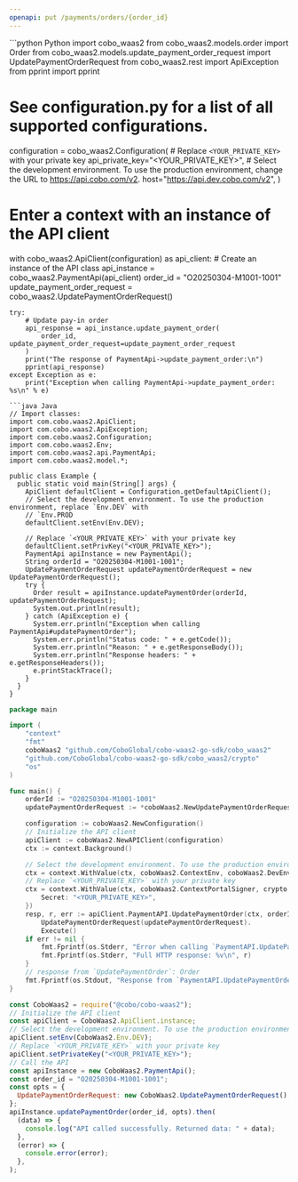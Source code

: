 ```yaml
---
openapi: put /payments/orders/{order_id}
---
```


<RequestExample>
```python Python
import cobo_waas2
from cobo_waas2.models.order import Order
from cobo_waas2.models.update_payment_order_request import UpdatePaymentOrderRequest
from cobo_waas2.rest import ApiException
from pprint import pprint

# See configuration.py for a list of all supported configurations.
configuration = cobo_waas2.Configuration(
    # Replace `<YOUR_PRIVATE_KEY>` with your private key
    api_private_key="<YOUR_PRIVATE_KEY>",
    # Select the development environment. To use the production environment, change the URL to https://api.cobo.com/v2.
    host="https://api.dev.cobo.com/v2",
)
# Enter a context with an instance of the API client
with cobo_waas2.ApiClient(configuration) as api_client:
    # Create an instance of the API class
    api_instance = cobo_waas2.PaymentApi(api_client)
    order_id = "O20250304-M1001-1001"
    update_payment_order_request = cobo_waas2.UpdatePaymentOrderRequest()

    try:
        # Update pay-in order
        api_response = api_instance.update_payment_order(
            order_id, update_payment_order_request=update_payment_order_request
        )
        print("The response of PaymentApi->update_payment_order:\n")
        pprint(api_response)
    except Exception as e:
        print("Exception when calling PaymentApi->update_payment_order: %s\n" % e)

```
```java Java
// Import classes:
import com.cobo.waas2.ApiClient;
import com.cobo.waas2.ApiException;
import com.cobo.waas2.Configuration;
import com.cobo.waas2.Env;
import com.cobo.waas2.api.PaymentApi;
import com.cobo.waas2.model.*;

public class Example {
  public static void main(String[] args) {
    ApiClient defaultClient = Configuration.getDefaultApiClient();
    // Select the development environment. To use the production environment, replace `Env.DEV` with
    // `Env.PROD
    defaultClient.setEnv(Env.DEV);

    // Replace `<YOUR_PRIVATE_KEY>` with your private key
    defaultClient.setPrivKey("<YOUR_PRIVATE_KEY>");
    PaymentApi apiInstance = new PaymentApi();
    String orderId = "O20250304-M1001-1001";
    UpdatePaymentOrderRequest updatePaymentOrderRequest = new UpdatePaymentOrderRequest();
    try {
      Order result = apiInstance.updatePaymentOrder(orderId, updatePaymentOrderRequest);
      System.out.println(result);
    } catch (ApiException e) {
      System.err.println("Exception when calling PaymentApi#updatePaymentOrder");
      System.err.println("Status code: " + e.getCode());
      System.err.println("Reason: " + e.getResponseBody());
      System.err.println("Response headers: " + e.getResponseHeaders());
      e.printStackTrace();
    }
  }
}

```
```go Go
package main

import (
	"context"
	"fmt"
	coboWaas2 "github.com/CoboGlobal/cobo-waas2-go-sdk/cobo_waas2"
	"github.com/CoboGlobal/cobo-waas2-go-sdk/cobo_waas2/crypto"
	"os"
)

func main() {
	orderId := "O20250304-M1001-1001"
	updatePaymentOrderRequest := *coboWaas2.NewUpdatePaymentOrderRequest(true)

	configuration := coboWaas2.NewConfiguration()
	// Initialize the API client
	apiClient := coboWaas2.NewAPIClient(configuration)
	ctx := context.Background()

	// Select the development environment. To use the production environment, replace coboWaas2.DevEnv with coboWaas2.ProdEnv
	ctx = context.WithValue(ctx, coboWaas2.ContextEnv, coboWaas2.DevEnv)
	// Replace `<YOUR_PRIVATE_KEY>` with your private key
	ctx = context.WithValue(ctx, coboWaas2.ContextPortalSigner, crypto.Ed25519Signer{
		Secret: "<YOUR_PRIVATE_KEY>",
	})
	resp, r, err := apiClient.PaymentAPI.UpdatePaymentOrder(ctx, orderId).
		UpdatePaymentOrderRequest(updatePaymentOrderRequest).
		Execute()
	if err != nil {
		fmt.Fprintf(os.Stderr, "Error when calling `PaymentAPI.UpdatePaymentOrder``: %v\n", err)
		fmt.Fprintf(os.Stderr, "Full HTTP response: %v\n", r)
	}
	// response from `UpdatePaymentOrder`: Order
	fmt.Fprintf(os.Stdout, "Response from `PaymentAPI.UpdatePaymentOrder`: %v\n", resp)
}

```
```javascript JavaScript
const CoboWaas2 = require("@cobo/cobo-waas2");
// Initialize the API client
const apiClient = CoboWaas2.ApiClient.instance;
// Select the development environment. To use the production environment, replace `Env.DEV` with `Env.PROD`
apiClient.setEnv(CoboWaas2.Env.DEV);
// Replace `<YOUR_PRIVATE_KEY>` with your private key
apiClient.setPrivateKey("<YOUR_PRIVATE_KEY>");
// Call the API
const apiInstance = new CoboWaas2.PaymentApi();
const order_id = "O20250304-M1001-1001";
const opts = {
  UpdatePaymentOrderRequest: new CoboWaas2.UpdatePaymentOrderRequest(),
};
apiInstance.updatePaymentOrder(order_id, opts).then(
  (data) => {
    console.log("API called successfully. Returned data: " + data);
  },
  (error) => {
    console.error(error);
  },
);

```
</RequestExample>